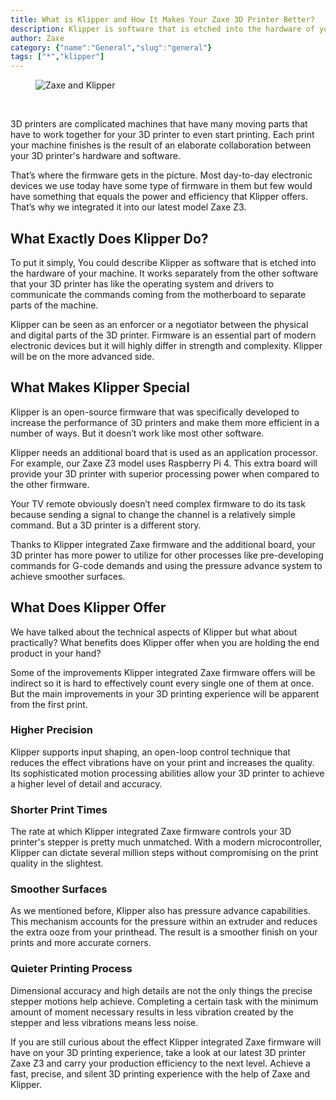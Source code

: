 ```yaml
---
title: What is Klipper and How It Makes Your Zaxe 3D Printer Better?
description: Klipper is software that is etched into the hardware of your machine. It works separately from the other software that your 3D printer.
author: Zaxe
category: {"name":"General","slug":"general"}
tags: ["*","klipper"]
---
```


<Aligned>

<figure className="w-full flex justify-center items-center">
<img className="w-full h-full max-w-sm rounded-xl overflow-hidden shadow-xl" alt="Zaxe and Klipper" src="https://cdn.zaxe.com/knowledge-base/posts/what-is-klipper-and-how-it-makes-your-zaxe-3d-printer-better/img/zaxe-klipper-thumbnail.webp"/>
</figure>

<br/>

3D printers are complicated machines that have many moving parts that have to work together for your 3D printer to even start printing. Each print your machine finishes is the result of an elaborate collaboration between your 3D printer's hardware and software.

That’s where the firmware gets in the picture. Most day-to-day electronic devices we use today have some type of firmware in them but few would have something that equals the power and efficiency that Klipper offers. That’s why we integrated it into our latest model Zaxe Z3.

## What Exactly Does Klipper Do?

To put it simply, You could describe Klipper as software that is etched into the hardware of your machine. It works separately from the other software that your 3D printer has like the operating system and drivers to communicate the commands coming from the motherboard to separate parts of the machine.

Klipper can be seen as an enforcer or a negotiator between the physical and digital parts of the 3D printer. Firmware is an essential part of modern electronic devices but it will highly differ in strength and complexity. Klipper will be on the more advanced side.

## What Makes Klipper Special

Klipper is an open-source firmware that was specifically developed to increase the performance of 3D printers and make them more efficient in a number of ways. But it doesn’t work like most other software. 

Klipper needs an additional board that is used as an application processor. For example, our Zaxe Z3 model uses Raspberry Pi 4. This extra board will provide your 3D printer with superior processing power when compared to the other firmware. 

Your TV remote obviously doesn’t need complex firmware to do its task because sending a signal to change the channel is a relatively simple command. But a 3D printer is a different story. 

Thanks to Klipper integrated Zaxe firmware and the additional board, your 3D printer has more power to utilize for other processes like pre-developing commands for G-code demands and using the pressure advance system to achieve smoother surfaces.

## What Does Klipper Offer

We have talked about the technical aspects of Klipper but what about practically? What benefits does Klipper offer when you are holding the end product in your hand? 

Some of the improvements Klipper integrated Zaxe firmware offers will be indirect so it is hard to effectively count every single one of them at once. But the main improvements in your 3D printing experience will be apparent from the first print. 
<br/>
### Higher Precision 
Klipper supports input shaping, an open-loop control technique that reduces the effect vibrations have on your print and increases the quality. Its sophisticated motion processing abilities allow your 3D printer to achieve a higher level of detail and accuracy. 
<br/>
### Shorter Print Times
The rate at which Klipper integrated Zaxe firmware controls your 3D printer's stepper is pretty much unmatched. With a modern microcontroller, Klipper can dictate several million steps without compromising on the print quality in the slightest. 
<br/>
### Smoother Surfaces
As we mentioned before, Klipper also has pressure advance capabilities. This mechanism accounts for the pressure within an extruder and reduces the extra ooze from your printhead. The result is a smoother finish on your prints and more accurate corners.
<br/>
### Quieter Printing Process
Dimensional accuracy and high details are not the only things the precise stepper motions help achieve. Completing a certain task with the minimum amount of moment necessary results in less vibration created by the stepper and less vibrations means less noise. 

If you are still curious about the effect Klipper integrated Zaxe firmware will have on your 3D printing experience, take a look at our latest 3D printer Zaxe Z3 and carry your production efficiency to the next level. Achieve a fast, precise, and silent 3D printing experience with the help of Zaxe and Klipper.
</Aligned>
